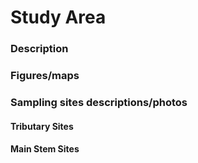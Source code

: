 # Study Area

### Description

### Figures/maps

### Sampling sites descriptions/photos

#### Tributary Sites

#### Main Stem Sites

